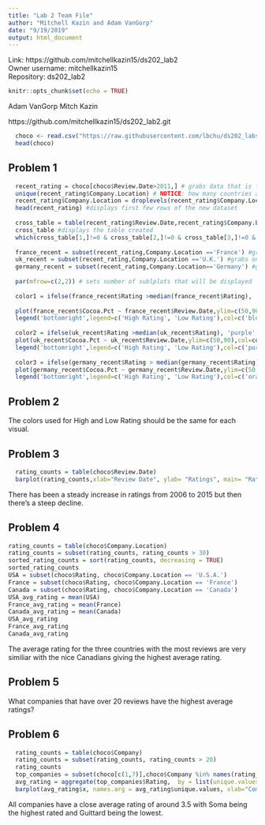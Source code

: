 ```yaml
---
title: "Lab 2 Team File"
author: "Mitchell Kazin and Adam VanGorp"
date: "9/19/2019"
output: html_document
---
```

Link: https://github.com/mitchellkazin15/ds202_lab2 <br>
Owner username: mitchellkazin15 <br>
Repository: ds202_lab2 <br>

```r
knitr::opts_chunk$set(echo = TRUE)
```
Adam VanGorp
Mitch Kazin

https://github.com/mitchellkazin15/ds202_lab2.git


```r
  choco <- read.csv("https://raw.githubusercontent.com/lbchu/ds202_labs/master/choco.csv")
  head(choco)
```

## Problem 1

```r
  recent_rating = choco[choco$Review.Date>2011,] # grabs data that is from 2011 and onward
  unique(recent_rating$Company.Location) # NOTICE: how many countries are listed but how many levels are there? 
  recent_rating$Company.Location = droplevels(recent_rating$Company.Location) #gets rid of unused levels in the new data
  head(recent_rating) #displays first few rows of the new dataset
  
  cross_table = table(recent_rating$Review.Date,recent_rating$Company.Location) #organizes new data by location and review date
  cross_table #displays the table created
  which(cross_table[1,]!=0 & cross_table[2,]!=0 & cross_table[3,]!=0 & cross_table[4,]!=0 & cross_table[5,]!=0) # only shows rows that have value in every column
  
  france_recent = subset(recent_rating,Company.Location =='France') #grabs only France data
  uk_recent = subset(recent_rating,Company.Location =='U.K.') #grabs only UK data
  germany_recent = subset(recent_rating,Company.Location=='Germany') #grabs only Germany data
  
  par(mfrow=c(2,2)) # sets number of sublplots that will be displayed
  
  color1 = ifelse(france_recent$Rating >median(france_recent$Rating), 'blue', 'green') #colors higher ratings blue and lower ratings green
  
  plot(france_recent$Cocoa.Pct ~ france_recent$Review.Date,ylim=c(50,90),col=color1,pch=18,cex=1.5,xlab="Review Date", ylab= "Cocoa Percentage", main= "France") #plots the France data
  legend('bottomright',legend=c('High Rating', 'Low Rating'),col=c('blue','green'),pch=18) #adds legends to explain the color
  
  color2 = ifelse(uk_recent$Rating >median(uk_recent$Rating), 'purple', 'red') #colors higher rtings purple and lower ratings red
  plot(uk_recent$Cocoa.Pct ~ uk_recent$Review.Date,ylim=c(50,90),col=color2,pch=18,cex=1.5, xlab="Review Date", ylab= "Cocoa Percentage", main= "UK") #plots UK data
  legend('bottomright',legend=c('High Rating', 'Low Rating'),col=c('purple','red'),pch=18) #adds legend
  
  color3 = ifelse(germany_recent$Rating > median(germany_recent$Rating), 'orange', 'yellow') #colors high ratings orange and lower yellow
  plot(germany_recent$Cocoa.Pct ~ germany_recent$Review.Date,ylim=c(50,90),col=color3,pch=18,cex=1.5,xlab="Review Date", ylab= "Cocoa Percentage", main= "Germany") #rmany data g
  legend('bottomright',legend=c('High Rating', 'Low Rating'),col=c('orange','yellow'),pch=18) #adds legend
```
## Problem 2

The colors used for High and Low Rating should be the same for each visual.

## Problem 3

```r
  rating_counts = table(choco$Review.Date)
  barplot(rating_counts,xlab="Review Date", ylab= "Ratings", main= "Ratings by Year")
```

There has been a steady increase in ratings from 2006 to 2015 but then there's a steep decline.

## Problem 4

``` r
rating_counts = table(choco$Company.Location)
rating_counts = subset(rating_counts, rating_counts > 30)
sorted_rating_counts = sort(rating_counts, decreasing = TRUE)
sorted_rating_counts
USA = subset(choco$Rating, choco$Company.Location == 'U.S.A.')
France = subset(choco$Rating, choco$Company.Location == 'France')
Canada = subset(choco$Rating, choco$Company.Location == 'Canada')
USA_avg_rating = mean(USA)
France_avg_rating = mean(France)
Canada_avg_rating = mean(Canada)
USA_avg_rating
France_avg_rating
Canada_avg_rating                      
```
The average rating for the three countries with the most reviews are very similiar with the nice Canadians giving the highest average rating. 

## Problem 5

What companies that have over 20 reviews have the highest average ratings?

## Problem 6

```r
  rating_counts = table(choco$Company)
  rating_counts = subset(rating_counts, rating_counts > 20)
  rating_counts
  top_companies = subset(choco[c(1,7)],choco$Company %in% names(rating_counts))
  avg_rating = aggregate(top_companies$Rating,  by = list(unique.values = top_companies$Company), FUN=mean)
  barplot(avg_rating$x, names.arg = avg_rating$unique.values, xlab="Company", ylab= "Average Rating", main= "Average Rating by Top Companies", ylim = c(0,5), cex.names = .9)
```

All companies have a close average rating of around 3.5 with Soma being the highest rated and Guittard being the lowest.

